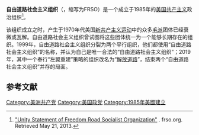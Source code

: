 '''自由道路社会主义组织'''（{{lang-en|Freedom Road Socialist Organization}}，缩写为FRSO）是一个成立于1985年的[[美国|美国]][[共产主义|共产主义]]政治组织<ref>[http://frso.org/about/unitystatement2001.htm "Unity Statement of Freedom Road Socialist Organization"] {{Webarchive|url=https://web.archive.org/web/20130703190945/http://www.frso.org/about/unitystatement2001.htm |date=2013-07-03 }}. frso.org. Retrieved May 21, 2013.</ref>。

该组织成立之时，产生于1970年代美国[[新共产主义运动|新共产主义运动]]中的众多[[毛派|毛派]]团体已经衰微或瓦解。自由道路社会主义组织曾试图将这些团体统一为一个能够长期存在的组织。1999年，自由道路社会主义组织分裂为两个平行组织，他们都使用“自由道路社会主义组织”的名称，并认为自己是唯一合法的“自由道路社会主义组织”；2019年，其中一个奉行“左翼重建”策略的组织改名为“[[解放道路|解放道路]]”，结束两个“自由道路社会主义组织”并存的局面。

==参考文献==
{{reflist}}

{{美國現存共產黨}}
{{美国政党}}

[[Category:美洲共产党|Category:美洲共产党]]
[[Category:美国政党|Category:美国政党]]
[[Category:1985年美國建立|Category:1985年美國建立]]